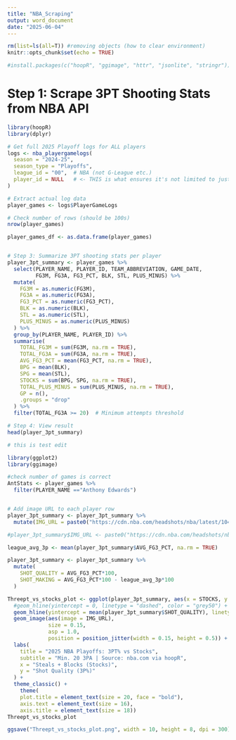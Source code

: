 ---
title: "NBA_Scraping"
output: word_document
date: "2025-06-04"
---

```{r setup, include=FALSE}

rm(list=ls(all=T)) #removing objects (how to clear environment)
knitr::opts_chunk$set(echo = TRUE)

#install.packages(c("hoopR", "ggimage", "httr", "jsonlite", "stringr"))
```

# Step 1: Scrape 3PT Shooting Stats from NBA API
```{r}
library(hoopR)
library(dplyr)

# Get full 2025 Playoff logs for ALL players
logs <- nba_playergamelogs(
  season = "2024-25",
  season_type = "Playoffs",
  league_id = "00",  # NBA (not G-League etc.)
  player_id = NULL   # <- THIS is what ensures it's not limited to just LeBron
)

# Extract actual log data
player_games <- logs$PlayerGameLogs

# Check number of rows (should be 100s)
nrow(player_games)

player_games_df <- as.data.frame(player_games)


# Step 3: Summarize 3PT shooting stats per player
player_3pt_summary <- player_games %>%
  select(PLAYER_NAME, PLAYER_ID, TEAM_ABBREVIATION, GAME_DATE,
         FG3M, FG3A, FG3_PCT, BLK, STL, PLUS_MINUS) %>%
  mutate(
    FG3M = as.numeric(FG3M),
    FG3A = as.numeric(FG3A),
    FG3_PCT = as.numeric(FG3_PCT),
    BLK = as.numeric(BLK),
    STL = as.numeric(STL),
    PLUS_MINUS = as.numeric(PLUS_MINUS)
  ) %>%
  group_by(PLAYER_NAME, PLAYER_ID) %>%
  summarise(
    TOTAL_FG3M = sum(FG3M, na.rm = TRUE),
    TOTAL_FG3A = sum(FG3A, na.rm = TRUE),
    AVG_FG3_PCT = mean(FG3_PCT, na.rm = TRUE),
    BPG = mean(BLK),
    SPG = mean(STL),
    STOCKS = sum(BPG, SPG, na.rm = TRUE),
    TOTAL_PLUS_MINUS = sum(PLUS_MINUS, na.rm = TRUE),
    GP = n(),
    .groups = "drop"
  ) %>%
  filter(TOTAL_FG3A >= 20)  # Minimum attempts threshold

# Step 4: View result
head(player_3pt_summary)

# this is test edit

```

```{r}
library(ggplot2)
library(ggimage)

#check number of games is correct
AntStats <- player_games %>% 
  filter(PLAYER_NAME =="Anthony Edwards")


# Add image URL to each player row
player_3pt_summary <- player_3pt_summary %>%
  mutate(IMG_URL = paste0("https://cdn.nba.com/headshots/nba/latest/1040x760/", PLAYER_ID, ".png"))

#player_3pt_summary$IMG_URL <- paste0("https://cdn.nba.com/headshots/nba/latest/1040x760/", player_3pt_summary$PLAYER_ID, ".png")

league_avg_3p <- mean(player_3pt_summary$AVG_FG3_PCT, na.rm = TRUE)

player_3pt_summary <- player_3pt_summary %>%
  mutate(
    SHOT_QUALITY = AVG_FG3_PCT*100,
    SHOT_MAKING = AVG_FG3_PCT*100 - league_avg_3p*100
  )

Threept_vs_stocks_plot <- ggplot(player_3pt_summary, aes(x = STOCKS, y = SHOT_QUALITY)) +
  #geom_hline(yintercept = 0, linetype = "dashed", color = "grey50") +
  geom_hline(yintercept = mean(player_3pt_summary$SHOT_QUALITY), linetype = "dashed", color = "red2") +
  geom_image(aes(image = IMG_URL), 
             size = 0.15, 
             asp = 1.0,
             position = position_jitter(width = 0.15, height = 0.5)) +
  labs(
    title = "2025 NBA Playoffs: 3PT% vs Stocks",
    subtitle = "Min. 20 3PA | Source: nba.com via hoopR",
    x = "Steals + Blocks (Stocks)", 
    y = "Shot Quality (3P%)"
  ) +
  theme_classic() +
    theme(
    plot.title = element_text(size = 20, face = "bold"),
    axis.text = element_text(size = 16),
    axis.title = element_text(size = 18))
Threept_vs_stocks_plot

ggsave("Threept_vs_stocks_plot.png", width = 10, height = 8, dpi = 300)

```


